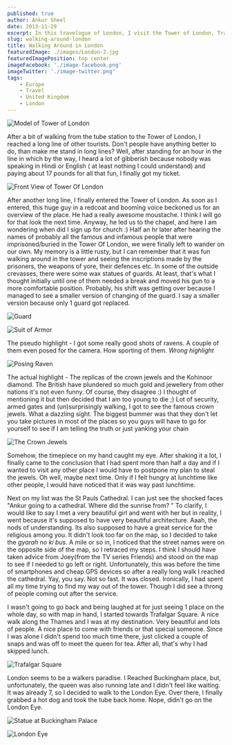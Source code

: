 ```yaml
---
published: true
author: Ankur Sheel
date: 2013-11-29
excerpt: In this travelogue of London, I visit the Tower of London, Trafalgar Square and Buckingham Palace.
slug: walking-around-london
title: Walking Around in London
featuredImage: ./images/London-2.jpg
featuredImagePosition: top center
imageFacebook: './image-facebook.png'
imageTwitter: './image-twitter.png'
tags:
    - Europe
    - Travel
    - United Kingdom
    - London
---
```


![Model of Tower of London](./images/London-1.jpg)

After a bit of walking from the tube station to the Tower of London, I reached a long line of other tourists. Don't
people have anything better to do, than make me stand in long lines? Well, after standing for an hour in the line in
which by the way, I heard a lot of gibberish because nobody was speaking in Hindi or English ( at least nothing I could
understand) and paying about 17 pounds for all that fun, I finally got my ticket.

![Front View of Tower Of London](./images/London-2.jpg)

After another long line, I finally entered the Tower of London. As soon as I entered, this huge guy in a redcoat and
booming voice beckoned us for an overview of the place. He had a really awesome moustache. I think I will go for that
look the next time. Anyway, he led us to the chapel, and here I am wondering when did I sign up for church :) Half an hr
later after hearing the names of probably all the famous and infamous people that were imprisoned/buried in the Tower Of
London, we were finally left to wander on our own. My memory is a little rusty, but I can remember that it was fun
walking around in the tower and seeing the inscriptions made by the prisoners, the weapons of yore, their defences etc.
In some of the outside crevasses, there were some wax statues of guards. At least, that's what I thought initially until
one of them needed a break and moved his gun to a more comfortable position. Probably, his shift was getting over
because I managed to see a smaller version of changing of the guard. I say a smaller version because only 1 guard got
replaced.

![Guard](./images/London-3.jpg)

![Suit of Armor](./images/London-4.jpg)

The pseudo highlight - I got some really good shots of ravens. A couple of them even posed for the camera. How sporting
of them. _Wrong highlight_

![Posing Raven](./images/London-5.jpg)

The actual highlight - The replicas of the crown jewels and the Kohinoor diamond. The British have plundered so much
gold and jewellery from other nations it's not even funny. Of course, they disagree :) I thought of mentioning it but
then decided that I am too young to die ;) Lot of security, armed gates and (un)surprisingly walking, I got to see the
famous crown jewels. What a dazzling sight. The biggest bummer was that they don't let you take pictures in most of the
places so you guys will have to go for yourself to see if I am telling the truth or just yanking your chain

![The Crown Jewels](./images/London-6.jpg)

Somehow, the timepiece on my hand caught my eye. After shaking it a lot, I finally came to the conclusion that I had
spent more than half a day and if I wanted to visit any other place I would have to postpone my plan to steal the
jewels. Oh well, maybe next time. Only if I felt hungry at lunchtime like other people, I would have noticed that it was
way past lunchtime.

Next on my list was the St Pauls Cathedral. I can just see the shocked faces "Ankur going to a cathedral. Where did the
sunrise from? " To clarify, I would like to say I met a very beautiful girl and went with her but in reality, I went
because it's supposed to have very beautiful architecture. Aaah, the nods of understanding. Its also supposed to have a
great service for the religious among you. It didn't look too far on the map, so I decided to take the _gyarah no ki
bus_. A mile or so in, I noticed that the street names were on the opposite side of the map, so I retraced my steps. I
think I should have taken advice from Joey(from the TV series Friends) and stood on the map to see if I needed to go
left or right. Unfortunately, this was before the time of smartphones and cheap GPS devices so after a really long walk
I reached the cathedral. Yay, you say. Not so fast. It was closed. Ironically, I had spent all my time trying to find my
way out of the tower. Though I did see a throng of people coming out after the service.

I wasn't going to go back and being laughed at for just seeing 1 place on the whole day, so with map in hand, I started
towards Trafalgar Square. A nice walk along the Thames and I was at my destination. Very beautiful and lots of people. A
nice place to come with friends or that special someone. Since I was alone I didn't spend too much time there, just
clicked a couple of snaps and was off to meet the queen for tea. After all, that's why I had skipped lunch.

![Trafalgar Square](./images/London-7.jpg)

London seems to be a walkers paradise. I Reached Buckingham place, but, unfortunately, the queen was also running late
and I didn't feel like waiting. It was already 7, so I decided to walk to the London Eye. Over there, I finally grabbed
a hot dog and took the tube back home. Nope, didn't go on the London Eye.

![Statue at Buckingham Palace](./images/London-8.jpg)

![London Eye](./images/London-9.jpg)
